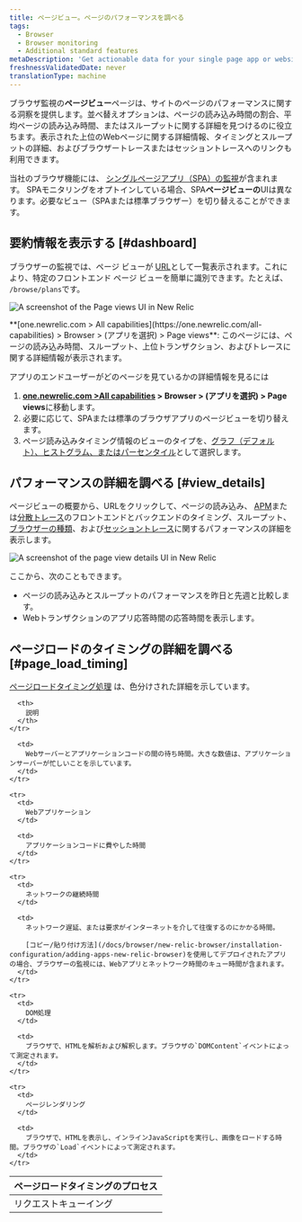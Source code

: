 ```yaml
---
title: ページビュー。ページのパフォーマンスを調べる
tags:
  - Browser
  - Browser monitoring
  - Additional standard features
metaDescription: 'Get actionable data for your single page app or website''s performance, timing, throughput, page loads, and more with our Page views UI for browser monitoring.'
freshnessValidatedDate: never
translationType: machine
---
```




ブラウザ監視の**ページビュー**ページは、サイトのページのパフォーマンスに関する洞察を提供します。並べ替えオプションは、ページの読み込み時間の割合、平均ページの読み込み時間、またはスループットに関する詳細を見つけるのに役立ちます。表示された上位のWebページに関する詳細情報、タイミングとスループットの詳細、およびブラウザートレースまたはセッショントレースへのリンクも利用できます。

当社のブラウザ機能には、 [シングルページアプリ（SPA）の監視](/docs/browser/single-page-app-monitoring/get-started/welcome-single-page-app-monitoring)が含まれます。 SPAモニタリングをオプトインしている場合、SPA**ページビューの**UIは異なります。必要なビュー（SPAまたは標準ブラウザー）を切り替えることができます。

## 要約情報を表示する [#dashboard]

ブラウザーの監視では、ページ ビューが [URL](/docs/browser/new-relic-browser/getting-started/url-whitelists-grouping-browser-metrics)として一覧表示されます。これにより、特定のフロントエンド ページ ビューを簡単に識別できます。たとえば、 `/browse/plans`です。

<img
  title="Page views UI overview"
  alt="A screenshot of the Page views UI in New Relic"
  src={browserPageviewsOverview}
/>

<figcaption>
  **[one.newrelic.com > All capabilities](https://one.newrelic.com/all-capabilities) > Browser > (アプリを選択) > Page views**: このページには、ページの読み込み時間、スループット、上位トランザクション、およびトレースに関する詳細情報が表示されます。
</figcaption>

アプリのエンドユーザーがどのページを見ているかの詳細情報を見るには

1. **[one.newrelic.com >All capabilities](https://one.newrelic.com/all-capabilities) > Browser > (アプリを選択) > Page views**に移動します。
2. 必要に応じて、SPAまたは標準のブラウザアプリのページビューを切り替えます。
3. ページ読み込みタイミング情報のビューのタイプを、[グラフ（デフォルト）、ヒストグラム、またはパーセンタイル](/docs/apm/apm-ui-pages/monitoring/response-time-chart-types-apm-browser/)として選択します。

## パフォーマンスの詳細を調べる [#view_details]

ページビューの概要から、URLをクリックして、ページの読み込み、 [APM](/docs/apm/apm-ui-pages/features/request-queuing-tracking-front-end-time/)または[分散トレース](/docs/distributed-tracing/ui-data/understand-use-distributed-tracing-ui)のフロントエンドとバックエンドのタイミング、スループット、 [ブラウザーの種類](/docs/browser/new-relic-browser/additional-standard-features/browsers-problem-patterns-type-or-platform)、および[セッショントレース](/docs/browser/browser-monitoring/browser-pro-features/session-traces-explore-webpages-life-cycle)に関するパフォーマンスの詳細を表示します。

<img
  title="Page view details"
  alt="A screenshot of the page view details UI in New Relic"
  src={browserPageLoadPerformance}
/>

ここから、次のこともできます。

* ページの読み込みとスループットのパフォーマンスを昨日と先週と比較します。
* Webトランザクションのアプリ応答時間の応答時間を表示します。

## ページロードのタイミングの詳細を調べる [#page_load_timing]

[ページロードタイミング処理](/docs/browser/new-relic-browser/page-load-timing-resources/page-load-timing-process) は、色分けされた詳細を示しています。

<table>
  <thead>
    <tr>
      <th style={{ width: "200px" }}>
        ページロードタイミングのプロセス
      </th>

      <th>
        説明
      </th>
    </tr>
  </thead>

  <tbody>
    <tr>
      <td>
        リクエストキューイング
      </td>

      <td>
        Webサーバーとアプリケーションコードの間の待ち時間。大きな数値は、アプリケーションサーバーが忙しいことを示しています。
      </td>
    </tr>

    <tr>
      <td>
        Webアプリケーション
      </td>

      <td>
        アプリケーションコードに費やした時間
      </td>
    </tr>

    <tr>
      <td>
        ネットワークの継続時間
      </td>

      <td>
        ネットワーク遅延、または要求がインターネットを介して往復するのにかかる時間。

        [コピー/貼り付け方法](/docs/browser/new-relic-browser/installation-configuration/adding-apps-new-relic-browser)を使用してデプロイされたアプリの場合、ブラウザーの監視には、Webアプリとネットワーク時間のキュー時間が含まれます。
      </td>
    </tr>

    <tr>
      <td>
        DOM処理
      </td>

      <td>
        ブラウザで、HTMLを解析および解釈します。ブラウザの`DOMContent`イベントによって測定されます。
      </td>
    </tr>

    <tr>
      <td>
        ページレンダリング
      </td>

      <td>
        ブラウザで、HTMLを表示し、インラインJavaScriptを実行し、画像をロードする時間。ブラウザの`Load`イベントによって測定されます。
      </td>
    </tr>
  </tbody>
</table>